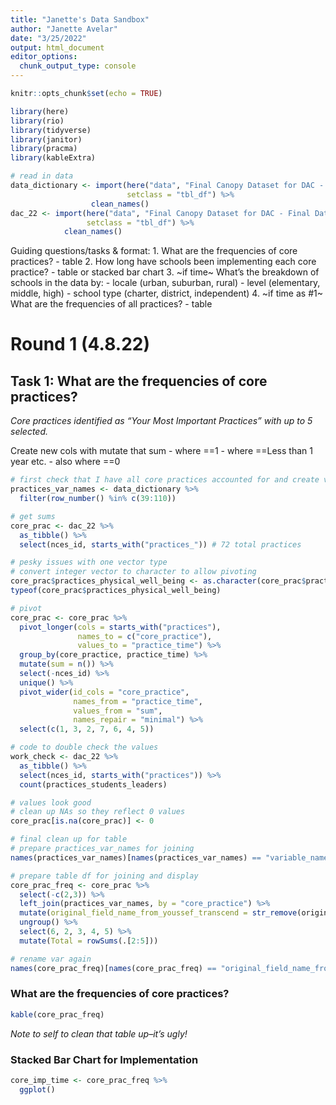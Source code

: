 ```yaml
---
title: "Janette's Data Sandbox"
author: "Janette Avelar"
date: "3/25/2022"
output: html_document
editor_options: 
  chunk_output_type: console
---
```


```r
knitr::opts_chunk$set(echo = TRUE)
```

```r
library(here)
library(rio)
library(tidyverse)
library(janitor)
library(pracma)
library(kableExtra)
```

```r
# read in data
data_dictionary <- import(here("data", "Final Canopy Dataset for DAC - Data dictionary.csv"), 
                          setclass = "tbl_df") %>% 
                  clean_names()
dac_22 <- import(here("data", "Final Canopy Dataset for DAC - Final Data 3_22.csv"),
                 setclass = "tbl_df") %>% 
            clean_names()
```

Guiding questions/tasks & format:
1. What are the frequencies of core practices?
   - table
2. How long have schools been implementing each core practice?
   - table or stacked bar chart
3. ~if time~ What's the breakdown of schools in the data by:
   - locale (urban, suburban, rural)
   - level (elementary, middle, high)
   - school type (charter, district, independent)
4. ~if time as #1~ What are the frequencies of all practices?
   - table
   
# Round 1 (4.8.22)
## Task 1: What are the frequencies of core practices?

*Core practices identified as "Your Most Important Practices" with up to 5 selected.*

Create new cols with mutate that sum
- where ==1
- where ==Less than 1 year
etc.
- also where ==0

```r
# first check that I have all core practices accounted for and create variable name df
practices_var_names <- data_dictionary %>% 
  filter(row_number() %in% c(39:110))

# get sums
core_prac <- dac_22 %>% 
  as_tibble() %>% 
  select(nces_id, starts_with("practices_")) # 72 total practices

# pesky issues with one vector type
# convert integer vector to character to allow pivoting
core_prac$practices_physical_well_being <- as.character(core_prac$practices_physical_well_being)
typeof(core_prac$practices_physical_well_being)

# pivot 
core_prac <- core_prac %>% 
  pivot_longer(cols = starts_with("practices"),
               names_to = c("core_practice"),
               values_to = "practice_time") %>% 
  group_by(core_practice, practice_time) %>% 
  mutate(sum = n()) %>% 
  select(-nces_id) %>% 
  unique() %>% 
  pivot_wider(id_cols = "core_practice",
              names_from = "practice_time",
              values_from = "sum",
              names_repair = "minimal") %>% 
  select(c(1, 3, 2, 7, 6, 4, 5))

# code to double check the values
work_check <- dac_22 %>% 
  as_tibble() %>% 
  select(nces_id, starts_with("practices")) %>% 
  count(practices_students_leaders)

# values look good
# clean up NAs so they reflect 0 values
core_prac[is.na(core_prac)] <- 0

# final clean up for table
# prepare practices_var_names for joining
names(practices_var_names)[names(practices_var_names) == "variable_name"] <- "core_practice"

# prepare table df for joining and display
core_prac_freq <- core_prac %>% 
  select(-c(2,3)) %>% 
  left_join(practices_var_names, by = "core_practice") %>% 
  mutate(original_field_name_from_youssef_transcend = str_remove(original_field_name_from_youssef_transcend, "^practices_")) %>% 
  ungroup() %>% 
  select(6, 2, 3, 4, 5) %>%
  mutate(Total = rowSums(.[2:5]))

# rename var again
names(core_prac_freq)[names(core_prac_freq) == "original_field_name_from_youssef_transcend"] <- "Core Practice"
```

### What are the frequencies of core practices?

```r
kable(core_prac_freq)
```

*Note to self to clean that table up--it's ugly!*

### Stacked Bar Chart for Implementation

```r
core_imp_time <- core_prac_freq %>% 
  ggplot()
```

